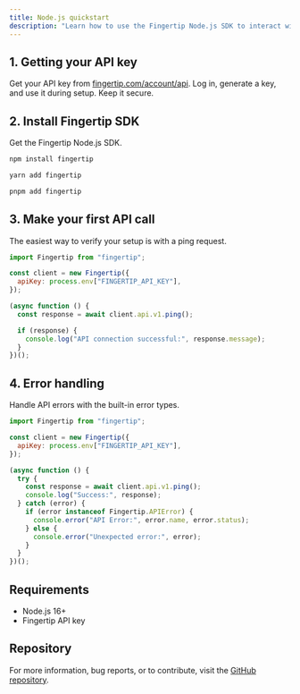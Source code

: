 ```yaml
---
title: Node.js quickstart
description: "Learn how to use the Fingertip Node.js SDK to interact with our API."
---
```


## 1. Getting your API key

Get your API key from [fingertip.com/account/api](https://fingertip.com/account/api). Log in, generate a key, and use it during setup. Keep it secure.

## 2. Install Fingertip SDK

Get the Fingertip Node.js SDK.

<CodeGroup>

```sh
npm install fingertip
```

```sh
yarn add fingertip
```

```sh
pnpm add fingertip
```

</CodeGroup>

## 3. Make your first API call

The easiest way to verify your setup is with a ping request.

```js
import Fingertip from "fingertip";

const client = new Fingertip({
  apiKey: process.env["FINGERTIP_API_KEY"],
});

(async function () {
  const response = await client.api.v1.ping();

  if (response) {
    console.log("API connection successful:", response.message);
  }
})();
```

## 4. Error handling

Handle API errors with the built-in error types.

```js
import Fingertip from "fingertip";

const client = new Fingertip({
  apiKey: process.env["FINGERTIP_API_KEY"],
});

(async function () {
  try {
    const response = await client.api.v1.ping();
    console.log("Success:", response);
  } catch (error) {
    if (error instanceof Fingertip.APIError) {
      console.error("API Error:", error.name, error.status);
    } else {
      console.error("Unexpected error:", error);
    }
  }
})();
```

## Requirements

- Node.js 16+
- Fingertip API key

## Repository

For more information, bug reports, or to contribute, visit the [GitHub repository](https://github.com/fingertip-com/fingertip-typescript).
